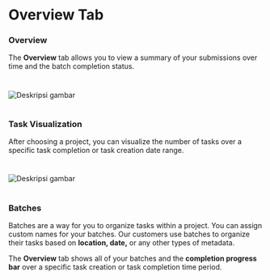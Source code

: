 # Overview Tab

### Overview
The **Overview** tab allows you to view a summary of your submissions over time and the batch completion status.
#
![Deskripsi gambar](/img/1a0e02b-Screen_Shot_2020-09-22_at_2.webp)
#

### Task Visualization
After choosing a project, you can visualize the number of tasks over a specific task completion or task creation date range.
#
![Deskripsi gambar](/img/70622fa-Screen_Shot_2020-06-12_at_3.webp)
#

### Batches
Batches are a way for you to organize tasks within a project. You can assign custom names for your batches. Our customers use batches to organize their tasks based on **location, date,** or any other types of metadata.

The **Overview** tab shows all of your batches and the **completion progress bar** over a specific task creation or task completion time period.